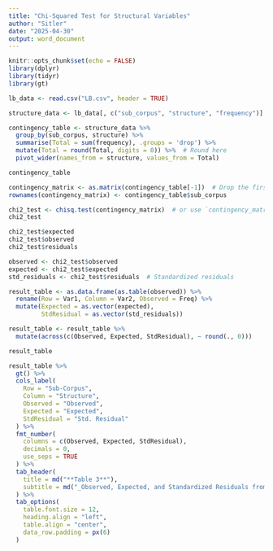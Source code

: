 ```yaml
---
title: "Chi-Squared Test for Structural Variables"
author: "Sitler"
date: "2025-04-30"
output: word_document
---
```

```r
knitr::opts_chunk$set(echo = FALSE)
library(dplyr)
library(tidyr)
library(gt)

lb_data <- read.csv("LB.csv", header = TRUE)

structure_data <- lb_data[, c("sub_corpus", "structure", "frequency")]

contingency_table <- structure_data %>%
  group_by(sub_corpus, structure) %>%
  summarise(Total = sum(frequency), .groups = 'drop') %>%
  mutate(Total = round(Total, digits = 0)) %>%  # Round here
  pivot_wider(names_from = structure, values_from = Total)

contingency_table

contingency_matrix <- as.matrix(contingency_table[-1])  # Drop the first column (Sub.Corpus)
rownames(contingency_matrix) <- contingency_table$sub_corpus

chi2_test <- chisq.test(contingency_matrix)  # or use `contingency_matrix`
chi2_test

chi2_test$expected
chi2_test$observed
chi2_test$residuals

observed <- chi2_test$observed
expected <- chi2_test$expected
std_residuals <- chi2_test$residuals  # Standardized residuals

result_table <- as.data.frame(as.table(observed)) %>%
  rename(Row = Var1, Column = Var2, Observed = Freq) %>%
  mutate(Expected = as.vector(expected),
         StdResidual = as.vector(std_residuals))

result_table <- result_table %>%
  mutate(across(c(Observed, Expected, StdResidual), ~ round(., 0)))

result_table
```
```r
result_table %>%
  gt() %>%
  cols_label(
    Row = "Sub-Corpus",
    Column = "Structure",
    Observed = "Observed",
    Expected = "Expected",
    StdResidual = "Std. Residual"
  ) %>%
  fmt_number(
    columns = c(Observed, Expected, StdResidual),
    decimals = 0,
    use_seps = TRUE
  ) %>%
  tab_header(
    title = md("**Table 3**"),
    subtitle = md("_Observed, Expected, and Standardized Residuals from Chi-Square Test_")
  ) %>%
  tab_options(
    table.font.size = 12,
    heading.align = "left",
    table.align = "center",
    data_row.padding = px(6)
  )
```